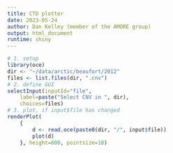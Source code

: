 ```yaml
---
title: CTD plotter
date: 2023-05-24
author: Dan Kelley (member of the AMORE group)
output: html_document
runtime: shiny
---
```


```r
# 1. setup
library(oce)
dir <- "~/data/arctic/beaufort/2012"
files <- list.files(dir, ".cnv")
# 2. define GUI
selectInput(inputId="file",
    label=paste("Select CNV in ", dir),
    choices=files)
# 3. plot, if input$file has changed
renderPlot(
    {
        d <- read.oce(paste0(dir, "/", input$file))
        plot(d)
    }, height=600, pointsize=18)
```
